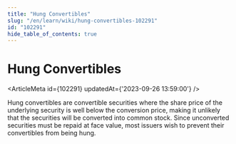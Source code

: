 ```yaml
---
title: "Hung Convertibles"
slug: "/en/learn/wiki/hung-convertibles-102291"
id: "102291"
hide_table_of_contents: true
---
```



# Hung Convertibles

<ArticleMeta id={102291} updatedAt={'2023-09-26 13:59:00'} />
<div className='border-solid border-b border-t-0 my-4 border-[var(--ifm-color-gray-300)]' />

Hung convertibles are convertible securities where the share price of the underlying security is well below the conversion price, making it unlikely that the securities will be converted into common stock. Since unconverted securities must be repaid at face value, most issuers wish to prevent their convertibles from being hung.
